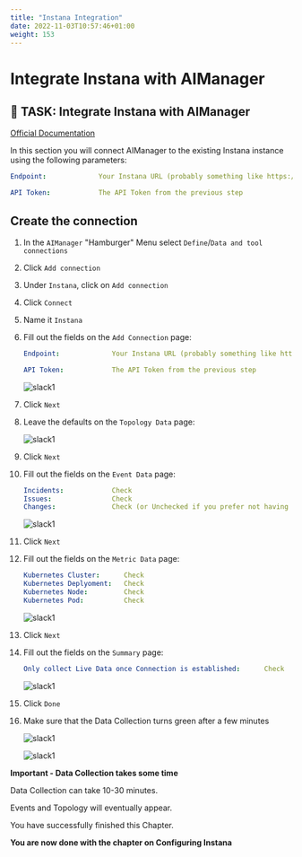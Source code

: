 ```yaml
---
title: "Instana Integration"
date: 2022-11-03T10:57:46+01:00
weight: 153
---
```



# Integrate Instana with AIManager



## 🚀 TASK: Integrate Instana with AIManager

[Official Documentation](https://www.ibm.com/docs/en/cloud-paks/cloud-pak-watson-aiops/3.5.1?topic=connections-instana)



In this section you will connect AIManager to the existing Instana instance using the following parameters:

```yaml
Endpoint:             Your Instana URL (probably something like https://dev-aiops.<xyz>.eu-gb.containers.appdomain.cloud/)

API Token:            The API Token from the previous step
```






<Accordion>
<AccordionItem title="Need Help?">



## Create the connection

1. In the `AIManager` "Hamburger" Menu select `Define`/`Data and tool connections`
1. Click `Add connection`
1. Under `Instana`, click on `Add connection`
1. Click `Connect`
1. Name it `Instana`

1. Fill out the fields on the `Add Connection` page:


	```yaml
    Endpoint:             Your Instana URL (probably something like https://dev-aiops.<xyz>.eu-gb.containers.appdomain.cloud/)

    API Token:            The API Token from the previous step

	```

    ![slack1](/images/instana/instana_06.png)




1. Click `Next`


1. Leave the defaults on the `Topology Data` page:

    ![slack1](/images/instana/instana_07.png)

1. Click `Next`




1. Fill out the fields on the `Event Data` page:

	```yaml
    Incidents:            Check
    Issues:               Check
    Changes:              Check (or Unchecked if you prefer not having too much Events coming in)

	```


    ![slack1](/images/instana/instana_08.png)



1. Click `Next`

1. Fill out the fields on the `Metric Data` page:

	```yaml
    Kubernetes Cluster:      Check
    Kubernetes Deplyoment:   Check
    Kubernetes Node:         Check
    Kubernetes Pod:          Check

	```


    ![slack1](/images/instana/instana_09.png)



1. Click `Next`

1. Fill out the fields on the `Summary` page:

	```yaml
    Only collect Live Data once Connection is established:      Check

	```


    ![slack1](/images/instana/instana_10.png)



1. Click `Done`

1. Make sure that the Data Collection turns green after a few minutes

    ![slack1](/images/instana/instana_11.png)

    ![slack1](/images/instana/instana_12.png)


</AccordionItem>
</Accordion>


<InlineNotification kind="error"> 

**Important - Data Collection takes some time**

Data Collection can take 10-30 minutes.

Events and Topology will eventually appear.

</InlineNotification>





<InlineNotification kind="success">

You have successfully finished this Chapter.

**You are now done with the chapter on  Configuring Instana**


</InlineNotification>
